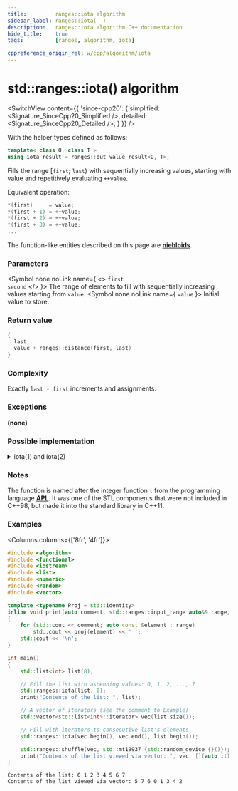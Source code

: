 ```yaml
---
title:         ranges::iota algorithm
sidebar_label: ranges::iota(  )
description:   ranges::iota algorithm C++ documentation
hide_title:    true
tags:          [ranges, algorithm, iota]

cppreference_origin_rel: w/cpp/algorithm/iota
---
```



<!----------------- Codes ---------------------->


# std::ranges::iota() algorithm

<SwitchView content={{
	'since-cpp20': {
		simplified:	<Signature_SinceCpp20_Simplified />,
		detailed:	<Signature_SinceCpp20_Detailed />,
	}
}} />

With the helper types defined as follows:
```cpp
template< class O, class T >
using iota_result = ranges::out_value_result<O, T>;
```

Fills the range [`first`; `last`) with sequentially increasing values, starting with value and repetitively evaluating `++value`.

Equivalent operation:
```cpp
*(first)     = value;
*(first + 1) = ++value;
*(first + 2) = ++value;
*(first + 3) = ++value;
...
```

The function-like entities described on this page are [**niebloids**](/docs/std/algo/niebloids).

### Parameters

<SymbolTable>

  <Symbol none noLink name={ <> <code>first</code> <br/> <code>second</code> </> }>
    The range of elements to fill with sequentially increasing values starting from <code>value</code>.
  </Symbol>
  <Symbol none noLink name={ <code>value</code> }>
    Initial value to store.
  </Symbol>

</SymbolTable>

### Return value

```cpp
{
  last,
  value + ranges::distance(first, last)
}
```

### Complexity

Exactly `last - first` increments and assignments.

### Exceptions

**(none)**

### Possible implementation

<details>
<summary>iota(1) and iota(2)</summary>

```cpp

struct iota_fn
{
    template<std::input_or_output_iterator O, std::sentinel_for<O> S,
            std::weakly_incrementable T>
    requires std::indirectly_writable<O, const T&>
    constexpr iota_result<O, T> operator()(O first, S last, T value) const
    {
        while (first != last)
        {
            *first = as_const(value);
            ++first;
            ++value;
        }
        return {std::move(first), std::move(value)};
    }

    template<std::weakly_incrementable T, std::ranges::output_range<const T&> R>
    constexpr iota_result<std::ranges::borrowed_iterator_t<R>, T>
    operator()(R&& r, T value) const
    {
        return (*this)(std::ranges::begin(r), std::ranges::end(r), std::move(value));
    }
};

inline constexpr iota_fn iota;
```

</details>

### Notes

The function is named after the integer function `⍳` from the programming language [**APL**](https://en.wikipedia.org/wiki/APL_(programming_language)). It was one of the STL components that were not included in C++98, but made it into the standard library in C++11.

### Examples

<Columns columns={['8fr', '4fr']}>
<div>

```cpp title='Main.cpp' showLineNumbers
#include <algorithm>
#include <functional>
#include <iostream>
#include <list>
#include <numeric>
#include <random>
#include <vector>

template <typename Proj = std::identity>
inline void print(auto comment, std::ranges::input_range auto&& range, Proj proj = {})
{
    for (std::cout << comment; auto const &element : range)
        std::cout << proj(element) << ' ';
    std::cout << '\n';
}

int main()
{
    std::list<int> list(8);

    // Fill the list with ascending values: 0, 1, 2, ..., 7
    std::ranges::iota(list, 0);
    print("Contents of the list: ", list);

    // A vector of iterators (see the comment to Example)
    std::vector<std::list<int>::iterator> vec(list.size());

    // Fill with iterators to consecutive list's elements
    std::ranges::iota(vec.begin(), vec.end(), list.begin());

    std::ranges::shuffle(vec, std::mt19937 {std::random_device {}()});
    print("Contents of the list viewed via vector: ", vec, [](auto it) { return *it; });
}
```

</div>
<div>

```plaintext title="Output"
Contents of the list: 0 1 2 3 4 5 6 7
Contents of the list viewed via vector: 5 7 6 0 1 3 4 2
```

</div>
</Columns>
